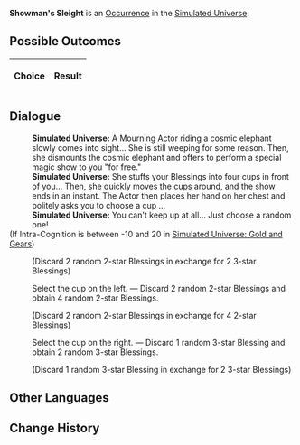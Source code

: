 {{Simulated Universe Event Infobox
|title         = Showman's Sleight
|image         = Random Event Profiteer.png
|type          =
|domains_su    = Occurrence
|domains_ext   = Occurrence
|domains_swarm = 
|domains_gng   = 
|requirements  =
|prev          = 
|next          = 
|indexRewards  =
|characters    = 
}}
'''Showman's Sleight''' is an [[Simulated Universe/Occurrence|Occurrence]] in the [[Simulated Universe]].

==Possible Outcomes==
{| class="article-table"
!Choice
!Result

|}

<!--
==Gameplay Notes==

-->
==Dialogue==
{{Dialogue Start}}
:'''Simulated Universe:''' A Mourning Actor riding a cosmic elephant slowly comes into sight... She is still weeping for some reason. Then, she dismounts the cosmic elephant and offers to perform a special magic show to you "for free."
:'''Simulated Universe:''' She stuffs your Blessings into four cups in front of you... Then, she quickly moves the cups around, and the show ends in an instant. The Actor then places her hand on her chest and politely asks you to choose a cup ...
:'''Simulated Universe:''' You can't keep up at all... Just choose a random one!
;(If Intra-Cognition is between -10 and 20 in [[Simulated Universe: Gold and Gears]])
:{{SU Special Dialogue|Erudition|You can also smash the cup!|Discard 2 random 2-star Blessings and gain 2 random 3-star Blessing(s).}}
:;(Discard 2 random 2-star Blessings in exchange for 2 3-star Blessings)
:{{DIcon|Star}} Select the cup on the left. &mdash; Discard 2 random 2-star Blessings and obtain 4 random 2-star Blessings.
:;(Discard 2 random 2-star Blessings in exchange for 4 2-star Blessings)
:{{DIcon|Star}} Select the cup on the right. &mdash; Discard 1 random 3-star Blessing and obtain 2 random 3-star Blessings.
:;(Discard 1 random 3-star Blessing in exchange for 2 3-star Blessings)
{{Dialogue End}}

==Other Languages==
{{Other Languages
|en   = Showman's Sleight
|zhs  = 伶人戏法
|zht  = 伶人戲法
|ja   = {{Rubi|伶人|れいじん}}の{{Rubi|手品|てじな}}
|ko   = 광대의 요술
|es   = El truco del actor
|fr   = La dextérité du comédien
|ru   = Артистические трюки
|th   = กลของนักแสดง
|vi   = Vai Diễn Hào Nhoáng
|de   = Schaustellertrick
|id   = Pertunjukan Sulap
|pt   = Trenó do Apresentador
}}

==Change History==
{{Change History|1.0}}
